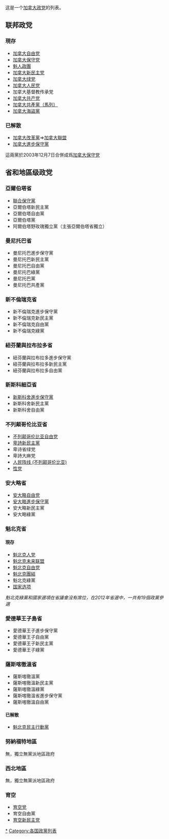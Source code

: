 {{noteTA|G1=地名
|1=zh-cn:不列颠哥伦比亚; zh-hk:卑詩; zh-tw:英屬哥倫比亞
|2=zh-cn:魁北克集团; zh-hk:魁人政團; zh-tw:魁人政團
}}
{{unreferenced|time=2009-12-19T10:41:11+00:00}}
这是一个[[加拿大|加拿大]][[政党|政党]]的列表。

== 联邦政党 ==
=== 現存 ===
* [[加拿大自由党|加拿大自由党]]
* [[加拿大保守党|加拿大保守党]]
* [[魁人政團|魁人政團]]
* [[加拿大新民主党|加拿大新民主党]]
* [[加拿大绿党|加拿大绿党]]
* [[加拿大人民党|加拿大人民党]]
* 加拿大基督教传承党
* [[加拿大共产党|加拿大共产党]]
* [[加拿大共產黨（馬列）|加拿大共產黨（馬列）]]
* [[加拿大海盜黨|加拿大海盜黨]]

=== 已解散 ===
* [[加拿大改革黨|加拿大改革黨]]⇒[[加拿大聯盟|加拿大聯盟]]
* [[加拿大進步保守黨|加拿大進步保守黨]]
這兩黨於2003年12月7日合併成爲[[加拿大保守党|加拿大保守党]]

== 省和地區级政党 ==
=== 亞爾伯塔省 ===
* [[聯合保守黨|聯合保守黨]]
* 亞爾伯塔新民主黨
* 亞爾伯塔自由黨
* 亞爾伯塔黨
* 阿爾伯塔野玫瑰獨立黨（主張亞爾伯塔省獨立）

=== 曼尼托巴省 ===
* 曼尼托巴進步保守黨
* 曼尼托巴新民主黨
* 曼尼托巴自由黨
* 曼尼托巴綠黨
* 曼尼托巴黨
* 曼尼托巴共產黨

=== 新不倫瑞克省 ===
* 新不倫瑞克進步保守黨
* 新不倫瑞克新民主黨
* 新不倫瑞克自由黨
* 新不倫瑞克綠黨

=== 紐芬蘭與拉布拉多省 ===
* 紐芬蘭與拉布拉多進步保守黨
* 紐芬蘭與拉布拉多新民主黨
* 紐芬蘭與拉布拉多自由黨

=== 新斯科細亞省 ===
* [[新斯科舍進步保守黨|新斯科舍進步保守黨]]
* 新斯科舍新民主黨
* 新斯科舍自由黨

=== 不列颠哥伦比亚省 ===
* [[不列颠哥伦比亚自由党|不列颠哥伦比亚自由党]]
* [[卑詩新民主黨|卑詩新民主黨]]
* 卑诗省绿党
* 卑詩大麻党
* [[人民阵线_(不列颠哥伦比亚)|人民阵线 (不列颠哥伦比亚)]]
* [[性党|性党]]

=== 安大略省 ===
* [[安大略自由党|安大略自由党]]
* [[安大略進步保守黨|安大略進步保守黨]]
* 安大略新民主黨
* 安大略綠黨

=== 魁北克省 ===
==== 現存 ====
* [[魁北克人党|魁北克人党]]
* [[魁北克未来联盟|魁北克未来联盟]]
* [[魁北克自由党|魁北克自由党]]
* [[魁北克團結|魁北克團結]]
* 魁北克綠黨
* [[国家选项|国家选项]]
''魁北克綠黨和國家選項在省議會沒有席位，在2012年省選中，一共有19個政黨參選''

=== 愛德華王子島省 ===
* 愛德華王子進步保守黨
* 愛德華王子自由黨
* 愛德華王子新民主黨
* 愛德華王子綠黨

=== 薩斯喀徹溫省 ===
* 薩斯喀徹溫黨
* 薩斯喀徹溫新民主黨
* 薩斯喀徹溫綠黨
* 薩斯喀徹溫省進步保守黨
* 薩斯喀徹溫自由黨

==== 已解散 ====
* [[魁北克民主行動黨|魁北克民主行動黨]]

=== 努納福特地區 ===
無，獨立無黨派地區政府

===西北地區===
無，獨立無黨派地區政府

=== 育空 ===
* [[育空党|育空党]]
* 育空自由黨
* [[育空新民主党|育空新民主党]]
{{加拿大政党}}
{{美洲題目|政黨列表}}
[[Category:加拿大政党|*]]
[[Category:各国政黨列表|Category:各国政黨列表]]